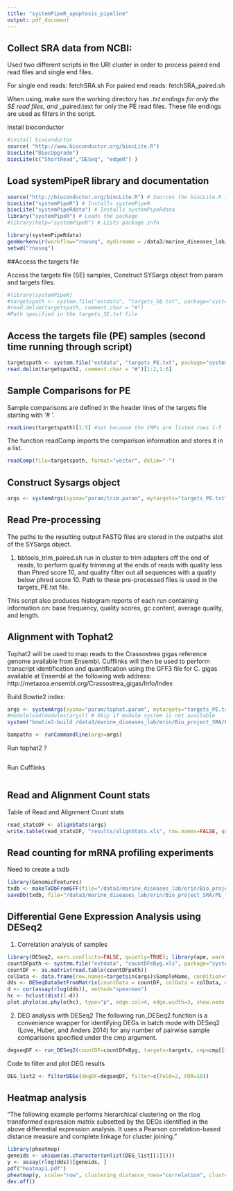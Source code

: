```yaml
---
title: "systemPipeR_apoptosis_pipeline"
output: pdf_document
---
```

## Collect SRA data from NCBI:

Used two different scripts in the URI cluster in order to process paired end read files and single end files.

  For single end reads: fetchSRA.sh
  For paired end reads: fetchSRA_paired.sh
  
  When using, make sure the working directory has *.txt endings for only the SE read files, and *_paired.text for only the PE read files. These file endings are used as filters in the script.


Install bioconductor
```r
#install bioconductor
source( "http://www.bioconductor.org/biocLite.R") 
biocLite("BiocUpgrade") 
biocLite(c("ShortRead","DESeq", "edgeR") )
```



## Load systemPipeR library and documentation
```r
source("http://bioconductor.org/biocLite.R") # Sources the biocLite.R installation script 
biocLite("systemPipeR") # Installs systemPipeR 
biocLite("systemPipeRdata") # Installs systemPipeRdata
library("systemPipeR") # Loads the package
#library(help="systemPipeR") # Lists package info

library(systemPipeRdata)
genWorkenvir(workflow="rnaseq", mydirname = /data3/marine_diseases_lab/erin/Bio_project_SRA/PE_fastq) #change to cluster directory 
setwd("rnaseq")
```

##Access the targets file

Access the targets file (SE) samples, Construct SYSargs object from param and targets files.
```r
#library(systemPipeR)
#targetspath <- system.file("extdata", "targets_SE.txt", package="systemPipeR")
#read.delim(targetspath, comment.char = "#")
#Path specified in the targets_SE.txt file

```


## Access the targets file (PE) samples (second time running through script)
```r
targetspath <- system.file("extdata", "targets_PE.txt", package="systemPipeR")
read.delim(targetspath2, comment.char = "#")[1:2,1:6]
```

## Sample Comparisons for PE
Sample comparisons are defined in the header lines of the targets file starting with ‘# <CMP>’.

```r
readLines(targetspath)[1:5] #set because the CMPs are listed rows 1-5
```

The function readComp imports the comparison information and stores it in a list. 
```r
readComp(file=targetspath, format="vector", delim="-")
```

## Construct Sysargs object
```r
args <- systemArgs(sysma="param/trim.param", mytargets="targets_PE.txt")
```

## Read Pre-processing
The paths to the resulting output FASTQ files are stored in the outpaths slot of the SYSargs object. 

1. bbtools_trim_paired.sh run in cluster to trim adapters off the end of reads, to perform quality trimming at the ends of reads with quality less than Phred score 10, and quality filter out all sequences with a quality below phred score 10. Path to these pre-processed files is used in the targets_PE.txt file.

This script also produces histogram reports of each run containing information on: base frequency, quality scores, gc content, average quality, and length.

## Alignment with Tophat2

Tophat2 will be used to map reads to the Crassostrea gigas reference genome available from Ensembl. 
Cufflinks will then be used to perform transcript identification and quantification using the GFF3 file for C. gigas available at Ensembl at the following web address: http://metazoa.ensembl.org/Crassostrea_gigas/Info/Index

Build Bowtie2 index:
```r
args <- systemArgs(sysma="param/tophat.param", mytargets="targets_PE.txt")
#moduleload(modules(args)) # Skip if module system is not available
system("bowtie2-build /data3/marine_diseases_lab/erin/Bio_project_SRA/PE_fastq/GCA_000297895.1.fasta /data3/marine_diseases_lab/erin/Bio_project_SRA/PE_fastq/GCA_000297895.1.fasta")

bampaths <- runCommandline(args=args)

```

Run tophat2 ? 
``` r

```

Run Cufflinks
```r
```


## Read and Alignment Count stats
Table of Read and Alignment Count stats
``` r
read_statsDF <- alignStats(args) 
write.table(read_statsDF, "results/alignStats.xls", row.names=FALSE, quote=FALSE, sep="\t")
```

## Read counting for mRNA profiling experiments

Need to create a txdb 
```r
library(GenomicFeatures)
txdb <- makeTxDbFromGFF(file="/data3/marine_diseases_lab/erin/Bio_project_SRA/PE_fastq/GCA_000297895.1.gff3", format="gff3", dataSource="Ensembl", organism="C. gigas")
saveDb(txdb, file="/data3/marine_diseases_lab/erin/Bio_project_SRA/PE_fastq/GCA_000297895.1.sqlite")
```

## Differential Gene Expression Analysis using DESeq2
1. Correlation analysis of samples
```r
library(DESeq2, warn.conflicts=FALSE, quietly=TRUE); library(ape, warn.conflicts=FALSE)
countDFpath <- system.file("extdata", "countDFeByg.xls", package="systemPipeR")
countDF <- as.matrix(read.table(countDFpath))
colData <- data.frame(row.names=targetsin(args)$SampleName, condition=targetsin(args)$Factor)
dds <- DESeqDataSetFromMatrix(countData = countDF, colData = colData, design = ~ condition)
d <- cor(assay(rlog(dds)), method="spearman")
hc <- hclust(dist(1-d))
plot.phylo(as.phylo(hc), type="p", edge.col=4, edge.width=3, show.node.label=TRUE, no.margin=TRUE)
```

2. DEG analysis with DESeq2
The following run_DESeq2 function is a convenience wrapper for identifying DEGs in batch mode with DESeq2 (Love, Huber, and Anders 2014) for any number of pairwise sample comparisons specified under the cmp argument. 

```r
degseqDF <- run_DESeq2(countDF=countDFeByg, targets=targets, cmp=cmp[[1]], independent=FALSE)
```

Code to filter and plot DEG results
```r
DEG_list2 <- filterDEGs(degDF=degseqDF, filter=c(Fold=2, FDR=10))
```

## Heatmap analysis
"The following example performs hierarchical clustering on the rlog transformed expression matrix subsetted by the DEGs identified in the above differential expression analysis. It uses a Pearson correlation-based distance measure and complete linkage for cluster joining."

``` r
library(pheatmap)
geneids <- unique(as.character(unlist(DEG_list[[1]])))
y <- assay(rlog(dds))[geneids, ]
pdf("heatmap1.pdf")
pheatmap(y, scale="row", clustering_distance_rows="correlation", clustering_distance_cols="correlation")
dev.off()
```
